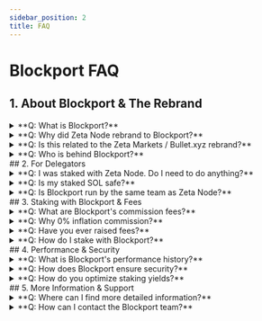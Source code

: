 ```yaml
---
sidebar_position: 2
title: FAQ
---
```


# Blockport FAQ

## 1. About Blockport & The Rebrand
<details>
<summary>**Q: What is Blockport?**</summary>
* **A:** Blockport (`blockport.xyz`) is the new identity for the high-performance Solana validator previously known as Zeta Node. We're an independent infrastructure provider run by the same experienced team.
</details>
<details>
<summary>**Q: Why did Zeta Node rebrand to Blockport?**</summary>
* **A:** Rebranding allows us to focus independently on our mission: providing best-in-class staking and future infrastructure services (like RPCs) for the *entire* Solana ecosystem. It gives us the operational freedom to expand our offerings.
</details>
<details>
<summary>**Q: Is this related to the Zeta Markets / Bullet.xyz rebrand?**</summary>
* **A:** We maintain a positive relationship with Bullet.xyz, and they support this transition [link/mention endorsement if available]. However, Blockport is now a fully independent entity with its own distinct mission focused on foundational infrastructure.
</details>
<details>
<summary>**Q: Who is behind Blockport?**</summary>
* **A:** Blockport is operated by a team with deep Solana experience, including roles supporting early ecosystem growth and building with prominent DeFi protocols, backed by 3+ years of proven validator operation. [Link to personal blog post if desired].
</details>
## 2. For Delegators
<details>
<summary>**Q: I was staked with Zeta Node. Do I need to do anything?**</summary>
* **A: No.** The validator identity key has *not* changed. Your delegation continues seamlessly with Blockport. No action is required.
</details>
<details>
<summary>**Q: Is my staked SOL safe?**</summary>
* **A:** Yes. Your funds remain securely staked to the same underlying validator infrastructure. Blockport uses the same robust security practices and hardware operated under the Zeta Node name.
</details>
<details>
<summary>**Q: Is Blockport run by the same team as Zeta Node?**</summary>
* **A:** Yes, the same core team with 3+ years of experience managing this validator is running Blockport.
</details>
## 3. Staking with Blockport & Fees
<details>
<summary>**Q: What are Blockport's commission fees?**</summary>
* **A:** We charge **0% inflation commission** and **8% MEV commission**. We currently retain 100% of block rewards as programmatic distribution is not yet feasible on Solana (this may change post-SIMD123).
</details>
<details>
<summary>**Q: Why 0% inflation commission?**</summary>
* **A:** We believe in maximizing direct staking rewards for our delegators. Our model focuses on performance-driven income.
</details>
<details>
<summary>**Q: Have you ever raised fees?**</summary>
* **A:** No. We are committed to transparency and have maintained our public commission structure since inception (over 3 years).
</details>
<details>
<summary>**Q: How do I stake with Blockport?**</summary>
* **A:** Please register your interest here to be contacted by one of our team with instructions on how to stake.
</details>
## 4. Performance & Security
<details>
<summary>**Q: What is Blockport's performance history?**</summary>
* **A:** We have operated continuously for over 3 years with a proven 99.9% uptime record, ensuring consistent rewards. [Link to performance dashboard/stats if available].
</details>
<details>
<summary>**Q: How does Blockport ensure security?**</summary>
* **A:** We employ multi-layered security, including HSMs for key management, MFA for access, robust monitoring, and secure infrastructure across multiple data centers. [Link to relevant docs section].
</details>
<details>
<summary>**Q: How do you optimize staking yields?**</summary>
* **A:** Through high uptime, optimized hardware (AMD Ryzen Threadripper Pro, NVMe), strategic data center locations, and a focus on efficient block production and MEV capture.
</details>
## 5. More Information & Support
<details>
<summary>**Q: Where can I find more detailed information?**</summary>
* **A:** Please visit our website (`blockport.xyz`) and our technical documentation [Link to Docs].
</details>
<details>
<summary>**Q: How can I contact the Blockport team?**</summary>
* **A:** Join our community on Telegram [Link] or reach out via [Email/Other Channel].
</details>